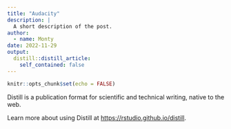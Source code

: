 ```yaml
---
title: "Audacity"
description: |
  A short description of the post.
author:
  - name: Monty
date: 2022-11-29
output:
  distill::distill_article:
    self_contained: false
---
```



```r
knitr::opts_chunk$set(echo = FALSE)
```

Distill is a publication format for scientific and technical writing, native to the web.

Learn more about using Distill at <https://rstudio.github.io/distill>.


